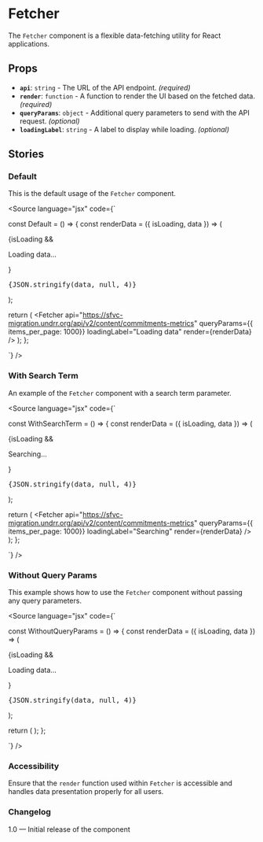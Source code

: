 
<Meta of={FetcherStories} />

# Fetcher

The `Fetcher` component is a flexible data-fetching utility for React applications.

## Props

* **`api`**: `string` - The URL of the API endpoint. *(required)*
* **`render`**: `function` - A function to render the UI based on the fetched data. *(required)*
* **`queryParams`**: `object` - Additional query parameters to send with the API request. *(optional)*
* **`loadingLabel`**: `string` - A label to display while loading. *(optional)*

## Stories

### Default

This is the default usage of the `Fetcher` component.

<Canvas>
  <Story of={FetcherStories.Default} />
</Canvas>

<Source
  language="jsx"
  code={`

const Default = () => {
  const renderData = ({ isLoading, data }) => (
    <div>
      {isLoading && <p>Loading data...</p>}
      <pre>{JSON.stringify(data, null, 4)}</pre>
    </div>
  );

  return (
    <Fetcher
      api="https://sfvc-migration.undrr.org/api/v2/content/commitments-metrics"
      queryParams={{ items_per_page: 1000}}
      loadingLabel="Loading data"
      render={renderData}
    />
  );
};

`}
/>

### With Search Term

An example of the `Fetcher` component with a search term parameter.

<Canvas>
  <Story of={FetcherStories.WithSearchTerm} />
</Canvas>

<Source
  language="jsx"
  code={`

const WithSearchTerm = () => {
  const renderData = ({ isLoading, data }) => (
    <div>
      {isLoading  && <p>Searching...</p>}
      <pre>{JSON.stringify(data, null, 4)}</pre>
    </div>
  );

  return (
    <Fetcher
      api="https://sfvc-migration.undrr.org/api/v2/content/commitments-metrics"
      queryParams={{ items_per_page: 1000}}
      loadingLabel="Searching"
      render={renderData}
    />
  );
};

`}
/>

### Without Query Params

This example shows how to use the `Fetcher` component without passing any query parameters.

<Canvas>
  <Story of={FetcherStories.WithoutQueryParams} />
</Canvas>

<Source
  language="jsx"
  code={`

const WithoutQueryParams = () => {
  const renderData = ({ isLoading, data }) => (
    <div>
      {isLoading && <p>Loading data...</p>}
      <pre>{JSON.stringify(data, null, 4)}</pre>
    </div>
  );

  return (
    <Fetcher
      api="https://sfvc-migration.undrr.org/api/v2/content/commitments-metrics"
      loadingLabel="Loading data"
      render={renderData}
    />
  );
};

`}
/>

### Accessibility

Ensure that the `render` function used within `Fetcher` is accessible and handles data presentation properly for all users.

### Changelog

1.0 — Initial release of the component
